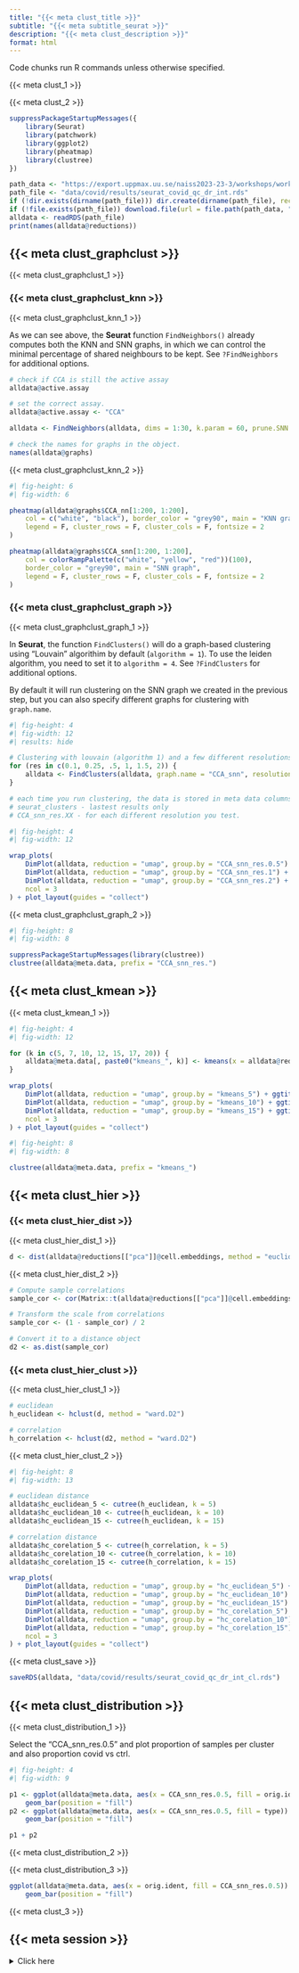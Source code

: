 ```yaml
---
title: "{{< meta clust_title >}}"
subtitle: "{{< meta subtitle_seurat >}}"
description: "{{< meta clust_description >}}"
format: html
---
```


::: {.callout-note}
Code chunks run R commands unless otherwise specified.
:::

{{< meta clust_1 >}}

{{< meta clust_2 >}}

```r
suppressPackageStartupMessages({
    library(Seurat)
    library(patchwork)
    library(ggplot2)
    library(pheatmap)
    library(clustree)
})
```

```r
path_data <- "https://export.uppmax.uu.se/naiss2023-23-3/workshops/workshop-scrnaseq"
path_file <- "data/covid/results/seurat_covid_qc_dr_int.rds"
if (!dir.exists(dirname(path_file))) dir.create(dirname(path_file), recursive = TRUE)
if (!file.exists(path_file)) download.file(url = file.path(path_data, "covid/results/seurat_covid_qc_dr_int.rds"), destfile = path_file)
alldata <- readRDS(path_file)
print(names(alldata@reductions))
```

## {{< meta clust_graphclust >}}

{{< meta clust_graphclust_1 >}}

### {{< meta clust_graphclust_knn >}}

{{< meta clust_graphclust_knn_1 >}}

As we can see above, the **Seurat** function `FindNeighbors()` already computes both the KNN and SNN graphs, in which we can control the minimal percentage of shared neighbours to be kept. See `?FindNeighbors` for additional options.

```r
# check if CCA is still the active assay
alldata@active.assay

# set the correct assay.
alldata@active.assay <- "CCA"

alldata <- FindNeighbors(alldata, dims = 1:30, k.param = 60, prune.SNN = 1 / 15)

# check the names for graphs in the object.
names(alldata@graphs)
```

{{< meta clust_graphclust_knn_2 >}}

```r
#| fig-height: 6
#| fig-width: 6

pheatmap(alldata@graphs$CCA_nn[1:200, 1:200],
    col = c("white", "black"), border_color = "grey90", main = "KNN graph",
    legend = F, cluster_rows = F, cluster_cols = F, fontsize = 2
)

pheatmap(alldata@graphs$CCA_snn[1:200, 1:200],
    col = colorRampPalette(c("white", "yellow", "red"))(100),
    border_color = "grey90", main = "SNN graph",
    legend = F, cluster_rows = F, cluster_cols = F, fontsize = 2
)
```

### {{< meta clust_graphclust_graph >}}

{{< meta clust_graphclust_graph_1 >}}

In **Seurat**, the function `FindClusters()` will do a graph-based clustering using "Louvain" algorithim by default (`algorithm = 1`). To use the leiden algorithm, you need to set it to `algorithm = 4`. See `?FindClusters` for additional options.

By default it will run clustering on the SNN graph we created in the previous step, but you can also specify different graphs for clustering with `graph.name`. 

```r
#| fig-height: 4
#| fig-width: 12
#| results: hide

# Clustering with louvain (algorithm 1) and a few different resolutions
for (res in c(0.1, 0.25, .5, 1, 1.5, 2)) {
    alldata <- FindClusters(alldata, graph.name = "CCA_snn", resolution = res, algorithm = 1)
}

# each time you run clustering, the data is stored in meta data columns:
# seurat_clusters - lastest results only
# CCA_snn_res.XX - for each different resolution you test.
```

```r
#| fig-height: 4
#| fig-width: 12

wrap_plots(
    DimPlot(alldata, reduction = "umap", group.by = "CCA_snn_res.0.5") + ggtitle("louvain_0.5"),
    DimPlot(alldata, reduction = "umap", group.by = "CCA_snn_res.1") + ggtitle("louvain_1"),
    DimPlot(alldata, reduction = "umap", group.by = "CCA_snn_res.2") + ggtitle("louvain_2"),
    ncol = 3
) + plot_layout(guides = "collect")
```

{{< meta clust_graphclust_graph_2 >}}

```r
#| fig-height: 8
#| fig-width: 8

suppressPackageStartupMessages(library(clustree))
clustree(alldata@meta.data, prefix = "CCA_snn_res.")
```

## {{< meta clust_kmean >}}

{{< meta clust_kmean_1 >}}

```r
#| fig-height: 4
#| fig-width: 12

for (k in c(5, 7, 10, 12, 15, 17, 20)) {
    alldata@meta.data[, paste0("kmeans_", k)] <- kmeans(x = alldata@reductions[["pca"]]@cell.embeddings, centers = k, nstart = 100)$cluster
}

wrap_plots(
    DimPlot(alldata, reduction = "umap", group.by = "kmeans_5") + ggtitle("kmeans_5"),
    DimPlot(alldata, reduction = "umap", group.by = "kmeans_10") + ggtitle("kmeans_10"),
    DimPlot(alldata, reduction = "umap", group.by = "kmeans_15") + ggtitle("kmeans_15"),
    ncol = 3
) + plot_layout(guides = "collect")
```

```r
#| fig-height: 8
#| fig-width: 8

clustree(alldata@meta.data, prefix = "kmeans_")
```

## {{< meta clust_hier >}}

### {{< meta clust_hier_dist >}}

{{< meta clust_hier_dist_1 >}}

```r
d <- dist(alldata@reductions[["pca"]]@cell.embeddings, method = "euclidean")
```

{{< meta clust_hier_dist_2 >}}

```r
# Compute sample correlations
sample_cor <- cor(Matrix::t(alldata@reductions[["pca"]]@cell.embeddings))

# Transform the scale from correlations
sample_cor <- (1 - sample_cor) / 2

# Convert it to a distance object
d2 <- as.dist(sample_cor)
```

### {{< meta clust_hier_clust >}}

{{< meta clust_hier_clust_1 >}}

```r
# euclidean
h_euclidean <- hclust(d, method = "ward.D2")

# correlation
h_correlation <- hclust(d2, method = "ward.D2")
```

{{< meta clust_hier_clust_2 >}}

```r
#| fig-height: 8
#| fig-width: 13

# euclidean distance
alldata$hc_euclidean_5 <- cutree(h_euclidean, k = 5)
alldata$hc_euclidean_10 <- cutree(h_euclidean, k = 10)
alldata$hc_euclidean_15 <- cutree(h_euclidean, k = 15)

# correlation distance
alldata$hc_corelation_5 <- cutree(h_correlation, k = 5)
alldata$hc_corelation_10 <- cutree(h_correlation, k = 10)
alldata$hc_corelation_15 <- cutree(h_correlation, k = 15)

wrap_plots(
    DimPlot(alldata, reduction = "umap", group.by = "hc_euclidean_5") + ggtitle("hc_euc_5"),
    DimPlot(alldata, reduction = "umap", group.by = "hc_euclidean_10") + ggtitle("hc_euc_10"),
    DimPlot(alldata, reduction = "umap", group.by = "hc_euclidean_15") + ggtitle("hc_euc_15"),
    DimPlot(alldata, reduction = "umap", group.by = "hc_corelation_5") + ggtitle("hc_cor_5"),
    DimPlot(alldata, reduction = "umap", group.by = "hc_corelation_10") + ggtitle("hc_cor_10"),
    DimPlot(alldata, reduction = "umap", group.by = "hc_corelation_15") + ggtitle("hc_cor_15"),
    ncol = 3
) + plot_layout(guides = "collect")
```

{{< meta clust_save >}}

```r
saveRDS(alldata, "data/covid/results/seurat_covid_qc_dr_int_cl.rds")
```

## {{< meta clust_distribution >}}

{{< meta clust_distribution_1 >}}

Select the "CCA_snn_res.0.5" and plot proportion of samples per cluster and also proportion covid vs ctrl. 

```r
#| fig-height: 4
#| fig-width: 9

p1 <- ggplot(alldata@meta.data, aes(x = CCA_snn_res.0.5, fill = orig.ident)) +
    geom_bar(position = "fill")
p2 <- ggplot(alldata@meta.data, aes(x = CCA_snn_res.0.5, fill = type)) +
    geom_bar(position = "fill")

p1 + p2
```

{{< meta clust_distribution_2 >}}

{{< meta clust_distribution_3 >}}

```r
ggplot(alldata@meta.data, aes(x = orig.ident, fill = CCA_snn_res.0.5)) +
    geom_bar(position = "fill")
```

:::{.callout-note title="Discuss"}
{{< meta clust_3 >}}
:::

## {{< meta session >}}

<details>
  <summary>Click here</summary>

```r
sessionInfo()
```

</details>
